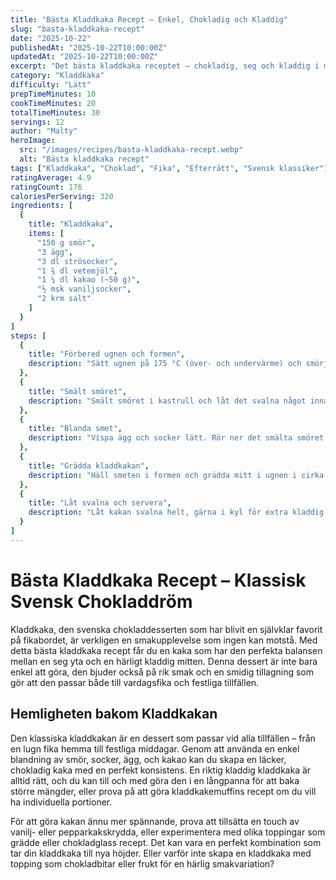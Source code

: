```yaml
---
title: "Bästa Kladdkaka Recept – Enkel, Chokladig och Kladdig"
slug: "basta-kladdkaka-recept"
date: "2025-10-22"
publishedAt: "2025-10-22T10:00:00Z"
updatedAt: "2025-10-22T10:00:00Z"
excerpt: "Det bästa kladdkaka receptet – chokladig, seg och kladdig i mitten. En klassisk svensk kladdkaka som gör varje fika eller dessert magisk!"
category: "Kladdkaka"
difficulty: "Lätt"
prepTimeMinutes: 10
cookTimeMinutes: 20
totalTimeMinutes: 30
servings: 12
author: "Malty"
heroImage:
  src: "/images/recipes/basta-kladdkaka-recept.webp"
  alt: "Bästa kladdkaka recept"
tags: ["Kladdkaka", "Choklad", "Fika", "Efterrätt", "Svensk klassiker"]
ratingAverage: 4.9
ratingCount: 176
caloriesPerServing: 320
ingredients: [
  {
    title: "Kladdkaka",
    items: [
      "150 g smör",
      "3 ägg",
      "3 dl strösocker",
      "1 ¾ dl vetemjöl",
      "1 ¼ dl kakao (~50 g)",
      "½ msk vaniljsocker",
      "2 krm salt"
    ]
  }
]
steps: [
  {
    title: "Förbered ugnen och formen",
    description: "Sätt ugnen på 175 °C (över- och undervärme) och smörj eller klä en rund form på cirka 24 cm med bakplåtspapper."
  },
  {
    title: "Smält smöret",
    description: "Smält smöret i kastrull och låt det svalna något innan det blandas med resten av ingredienserna."
  },
  {
    title: "Blanda smet",
    description: "Vispa ägg och socker lätt. Rör ner det smälta smöret. Blanda mjöl, kakao, vaniljsocker och salt i en separat skål och rör ner i smeten."
  },
  {
    title: "Grädda kladdkakan",
    description: "Häll smeten i formen och grädda mitt i ugnen i cirka 17–20 minuter. Kakan ska vara fast på ytan men kladdig i mitten."
  },
  {
    title: "Låt svalna och servera",
    description: "Låt kakan svalna helt, gärna i kyl för extra kladdig konsistens. Servera med vispad grädde, glass eller färska bär."
  }
]
---
```


# Bästa Kladdkaka Recept – Klassisk Svensk Chokladdröm

Kladdkaka, den svenska chokladdesserten som har blivit en självklar favorit på fikabordet, är verkligen en smakupplevelse som ingen kan motstå. Med detta bästa kladdkaka recept får du en kaka som har den perfekta balansen mellan en seg yta och en härligt kladdig mitten. Denna dessert är inte bara enkel att göra, den bjuder också på rik smak och en smidig tillagning som gör att den passar både till vardagsfika och festliga tillfällen.

## Hemligheten bakom Kladdkakan

Den klassiska kladdkakan är en dessert som passar vid alla tillfällen – från en lugn fika hemma till festliga middagar. Genom att använda en enkel blandning av smör, socker, ägg, och kakao kan du skapa en läcker, chokladig kaka med en perfekt konsistens. En riktig kladdig kladdkaka är alltid rätt, och du kan till och med göra den i en långpanna för att baka större mängder, eller prova på att göra kladdkakemuffins recept om du vill ha individuella portioner.

För att göra kakan ännu mer spännande, prova att tillsätta en touch av vanilj- eller pepparkakskrydda, eller experimentera med olika toppingar som grädde eller chokladglass recept. Det kan vara en perfekt kombination som tar din kladdkaka till nya höjder. Eller varför inte skapa en kladdkaka med topping som chokladbitar eller frukt för en härlig smakvariation?
